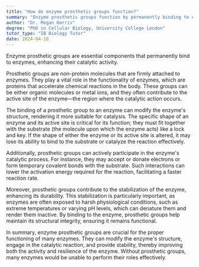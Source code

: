 ```yaml
---
title: "How do enzyme prosthetic groups function?"
summary: "Enzyme prosthetic groups function by permanently binding to enzymes to aid in their catalytic activity."
author: "Dr. Megan Harris"
degree: "PhD in Cellular Biology, University College London"
tutor_type: "IB Biology Tutor"
date: 2024-04-18
---
```


Enzyme prosthetic groups are essential components that permanently bind to enzymes, enhancing their catalytic activity.

Prosthetic groups are non-protein molecules that are firmly attached to enzymes. They play a vital role in the functionality of enzymes, which are proteins that accelerate chemical reactions in the body. These groups can be either organic molecules or metal ions, and they often contribute to the active site of the enzyme—the region where the catalytic action occurs.

The binding of a prosthetic group to an enzyme can modify the enzyme's structure, rendering it more suitable for catalysis. The specific shape of an enzyme and its active site is critical for its function; they must fit together with the substrate (the molecule upon which the enzyme acts) like a lock and key. If the shape of either the enzyme or its active site is altered, it may lose its ability to bind to the substrate or catalyze the reaction effectively.

Additionally, prosthetic groups can actively participate in the enzyme's catalytic process. For instance, they may accept or donate electrons or form temporary covalent bonds with the substrate. Such interactions can lower the activation energy required for the reaction, facilitating a faster reaction rate.

Moreover, prosthetic groups contribute to the stabilization of the enzyme, enhancing its durability. This stabilization is particularly important, as enzymes are often exposed to harsh physiological conditions, such as extreme temperatures or varying pH levels, which can denature them and render them inactive. By binding to the enzyme, prosthetic groups help maintain its structural integrity, ensuring it remains functional.

In summary, enzyme prosthetic groups are crucial for the proper functioning of many enzymes. They can modify the enzyme's structure, engage in the catalytic reaction, and provide stability, thereby improving both the activity and resilience of the enzyme. Without prosthetic groups, many enzymes would be unable to perform their roles effectively.
    